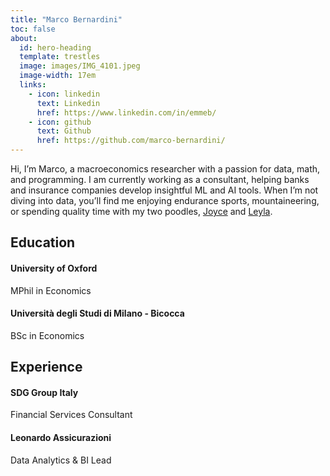 ```yaml
---
title: "Marco Bernardini"
toc: false
about:
  id: hero-heading
  template: trestles
  image: images/IMG_4101.jpeg
  image-width: 17em
  links:
    - icon: linkedin
      text: Linkedin
      href: https://www.linkedin.com/in/emmeb/
    - icon: github
      text: Github
      href: https://github.com/marco-bernardini/
---
```


:::{#hero-heading}

Hi, I'm Marco, a macroeconomics researcher with a passion for data, math, and programming. I am currently working as a consultant, helping banks and insurance companies develop insightful ML and AI tools. When I'm not diving into data, you'll find me enjoying endurance sports, mountaineering, or spending quality time with my two poodles, [Joyce](images/joyce.jpg) and [Leyla](images/leyla.jpg).

## Education

#### University of Oxford 
MPhil in Economics

#### Università degli Studi di Milano - Bicocca   
BSc in Economics

## Experience

#### SDG Group Italy   
Financial Services Consultant

#### Leonardo Assicurazioni   
Data Analytics & BI Lead

:::